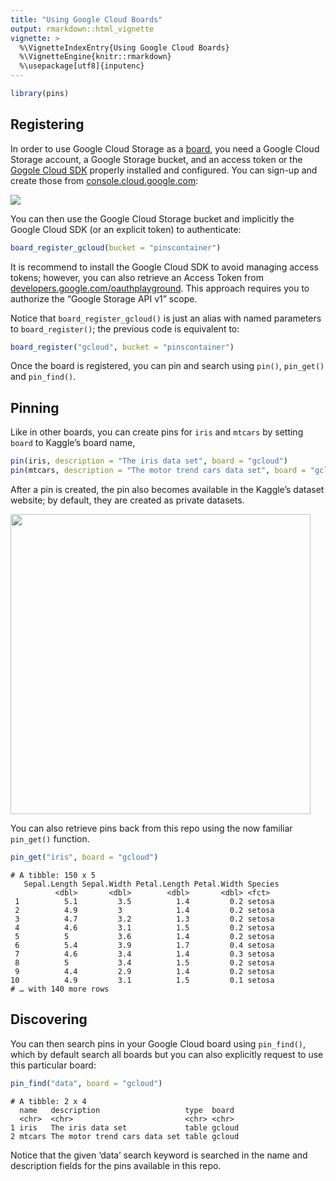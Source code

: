 ```yaml
---
title: "Using Google Cloud Boards"
output: rmarkdown::html_vignette
vignette: >
  %\VignetteIndexEntry{Using Google Cloud Boards}
  %\VignetteEngine{knitr::rmarkdown}
  %\usepackage[utf8]{inputenc}
---
```


```r
library(pins)
```

## Registering

In order to use Google Cloud Storage as a [board](boards-understanding.html), you need a Google Cloud Storage account, a Google Storage bucket, and an access token or the [Gogole Cloud SDK](https://cloud.google.com/sdk/) properly installed and configured. You can sign-up and create those from [console.cloud.google.com](https://console.cloud.google.com):

![](images/boards-gcloud-create-storage.png)

You can then use the Google Cloud Storage bucket and implicitly the Google Cloud SDK (or an explicit token) to authenticate:

```r
board_register_gcloud(bucket = "pinscontainer")
```

It is recommend to install the Google Cloud SDK to avoid managing access tokens; however, you can also retrieve an Access Token from [developers.google.com/oauthplayground](https://developers.google.com/oauthplayground). This approach requires you to authorize the "Google Storage API v1" scope.

Notice that `board_register_gcloud()` is just an alias with named parameters to `board_register()`; the previous code is equivalent to:

```r
board_register("gcloud", bucket = "pinscontainer")
```

Once the board is registered, you can pin and search using `pin()`, `pin_get()` and `pin_find()`.

## Pinning

Like in other boards, you can create pins for `iris` and `mtcars` by setting `board` to Kaggle's board name,

```r
pin(iris, description = "The iris data set", board = "gcloud")
pin(mtcars, description = "The motor trend cars data set", board = "gcloud")
```

After a pin is created, the pin also becomes available in the Kaggle's dataset website; by default, they are created as private datasets.

![](images/boards-gcloud-storage-pin.png){width=480px}

You can also retrieve pins back from this repo using the now familiar `pin_get()` function. 

```r
pin_get("iris", board = "gcloud")
```
```
# A tibble: 150 x 5
   Sepal.Length Sepal.Width Petal.Length Petal.Width Species
          <dbl>       <dbl>        <dbl>       <dbl> <fct>  
 1          5.1         3.5          1.4         0.2 setosa 
 2          4.9         3            1.4         0.2 setosa 
 3          4.7         3.2          1.3         0.2 setosa 
 4          4.6         3.1          1.5         0.2 setosa 
 5          5           3.6          1.4         0.2 setosa 
 6          5.4         3.9          1.7         0.4 setosa 
 7          4.6         3.4          1.4         0.3 setosa 
 8          5           3.4          1.5         0.2 setosa 
 9          4.4         2.9          1.4         0.2 setosa 
10          4.9         3.1          1.5         0.1 setosa 
# … with 140 more rows
```

## Discovering

You can then search pins in your Google Cloud board using `pin_find()`, which by default search all boards but you can also explicitly request to use this particular board:

```r
pin_find("data", board = "gcloud")
```
```
# A tibble: 2 x 4
  name   description                   type  board 
  <chr>  <chr>                         <chr> <chr> 
1 iris   The iris data set             table gcloud
2 mtcars The motor trend cars data set table gcloud
```

Notice that the given 'data' search keyword is searched in the name and description fields for the pins available in this repo.
